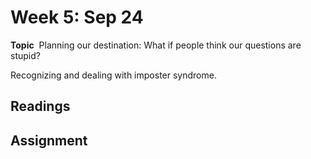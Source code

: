# Week 5: Sep 24

**Topic** \ Planning our destination: What if people think our questions are stupid?

Recognizing and dealing with imposter syndrome.

## Readings

## Assignment
